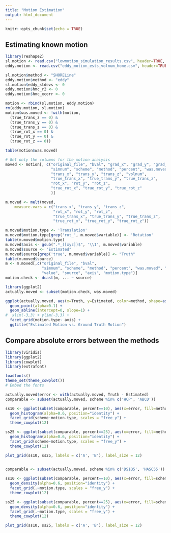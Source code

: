```yaml
---
title: "Motion Estimation"
output: html_document
---
```


```r
knitr::opts_chunk$set(echo = TRUE)
```

## Estimating known motion

```r
library(reshape2)
sl.motion <- read.csv("lowmotion_simulation_results.csv", header=TRUE, stringsAsFactors = FALSE)
eddy.motion <- read.csv("eddy_motion_ests_volnum_home.csv", header=TRUE, stringsAsFactors = FALSE)

sl.motion$method <- "SHORELine"
eddy.motion$method <- "eddy"
sl.motion$eddy_stdevs <- 0
eddy.motion$hmc_r2 <- 0
eddy.motion$hmc_xcorr <- 0

motion <- rbind(sl.motion, eddy.motion)
rm(eddy.motion, sl.motion)
motion$was.moved <- !with(motion, 
  (true_trans_z == 0) &
  (true_trans_y == 0) &
  (true_trans_z == 0) &
  (true_rot_x == 0) &
  (true_rot_y == 0) & 
  (true_rot_z == 0))

table(motion$was.moved)

# Get only the columns for the motion analysis
moved <- motion[, c("original_file", "bval", "grad_x", "grad_y", "grad_z",
                    "simnum", "scheme", "method", "percent", "was.moved",
                    "trans_x", "trans_y", "trans_z", "volnum",
                    "true_trans_x", "true_trans_y", "true_trans_z",
                    "rot_x", "rot_y", "rot_z",
                    "true_rot_x", "true_rot_y", "true_rot_z"
                    )]

m.moved <- melt(moved, 
    measure.vars = c("trans_x", "trans_y", "trans_z",
                     "rot_x", "rot_y", "rot_z",
                     "true_trans_x", "true_trans_y", "true_trans_z",
                     "true_rot_x", "true_rot_y", "true_rot_z"))

m.moved$motion.type <- 'Translation'
m.moved$motion.type[grep('rot_', m.moved$variable)] <- 'Rotation'
table(m.moved$motion.type)
m.moved$axis <- gsub(".*_([xyz])$", '\\1', m.moved$variable)
m.moved$source <- "Estimated"
m.moved$source[grep('true', m.moved$variable)] <- "Truth"
table(m.moved$source)
m <- m.moved[,c("original_file", "bval",
                "simnum", "scheme", "method", "percent", "was.moved", "volnum",
                "value", "source", "axis", "motion.type")]
motion.check <- dcast(m, ... ~ source)
```



```r
library(ggplot2)
actually.moved <- subset(motion.check, was.moved)

ggplot(actually.moved, aes(x=Truth, y=Estimated, color=method, shape=as.factor(percent))) + 
  geom_point(alpha=0.1) + 
  geom_abline(intercept=0, slope=1) + 
#  xlim(-3,3) + ylim(-3,3) +
  facet_grid(motion.type~ axis) +
  ggtitle("Estimated Motion vs. Ground Truth Motion")


```


## Compare absolute errors between the methods 

```r
library(viridis)
library(ggplot2)
library(cowplot)
library(extrafont)

loadfonts()
theme_set(theme_cowplot())
# Embed the fonts

actually.moved$error <- with(actually.moved, Truth - Estimated)
comparable <- subset(actually.moved, scheme %in% c('HCP', 'ABCD'))

ss10 <- ggplot(subset(comparable, percent==10), aes(x=error, fill=method)) + 
  geom_histogram(alpha=0.6, position="identity") +
  facet_grid(scheme~motion.type, scales = "free_y") +
  theme_cowplot(12)

ss25 <- ggplot(subset(comparable, percent==25), aes(x=error, fill=method)) + 
  geom_histogram(alpha=0.6, position="identity") +
  facet_grid(scheme~motion.type, scales = "free_y") +
  theme_cowplot(12)

plot_grid(ss10, ss25, labels = c('A', 'B'), label_size = 12)
  

```

```r
comparable <- subset(actually.moved, scheme %in% c('DSIQ5', 'HASC55'))

ss10 <- ggplot(subset(comparable, percent==10), aes(x=error, fill=scheme)) + 
  geom_density(alpha=0.6, position="identity") +
  facet_grid(.~motion.type, scales = "free_y") +
  theme_cowplot(12)

ss25 <- ggplot(subset(comparable, percent==25), aes(x=error, fill=scheme)) + 
  geom_density(alpha=0.6, position="identity") +
  facet_grid(.~motion.type, scales = "free_y") +
  theme_cowplot(12)

plot_grid(ss10, ss25, labels = c('A', 'B'), label_size = 12)
  

```